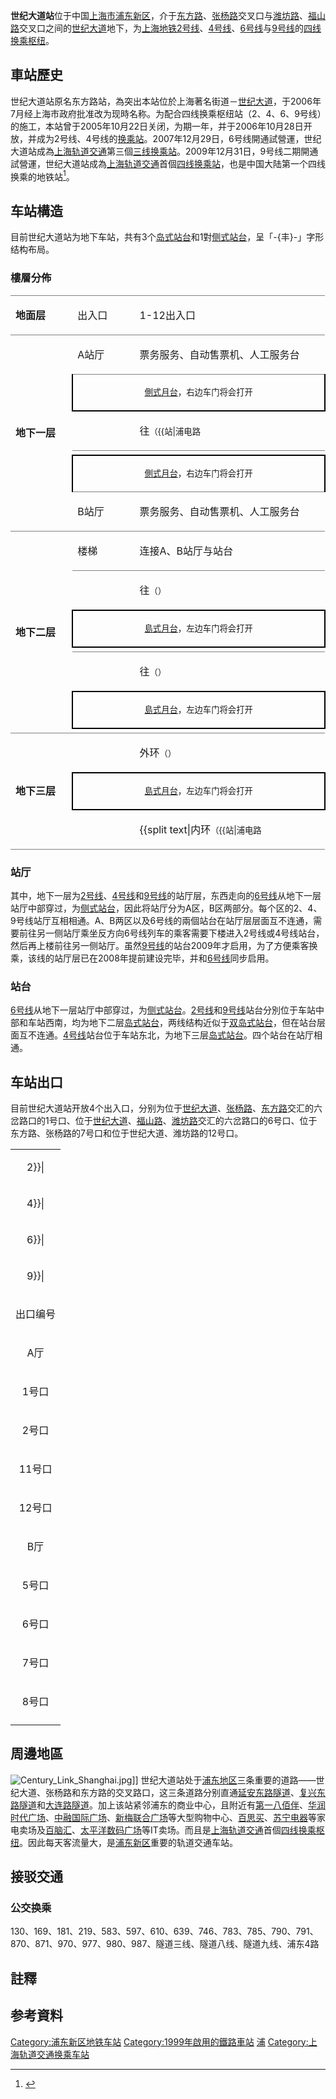 {{NoteTA |G1=Railway |G2=Transport}}
{{Infobox station
|name = 世纪大道
|eng_name = Century Avenue
|symbol_right =
|linecolour = {{上海地铁颜色|2|yes}}
|linecolour2 = {{上海地铁颜色|4|yes}}
|linecolour3 = {{上海地铁颜色|6|yes}}
|linecolour4 = {{上海地铁颜色|9|yes}}
|image = Century Avenue Station Line 4 Platform 2016.jpg
|caption = 世纪大道站4号线站台
|other_name = 
|country = {{PRC}}
|borough = [[上海市|上海市]][[浦东新区|浦东新区]][[潍坊新村街道|潍坊新村街道]]
|address = 介于[[东方路|东方路]]、[[张杨路|张杨路]]交叉口与[[潍坊路|潍坊路]]、[[福山路|福山路]]交叉口之间的[[世纪大道_(上海)|世纪大道]]地下
|coordinates = {{coord|31|13|52|N|121|31|21|E|type:railwaystation}}
|elevation = 
|owned = [[上海申通地铁集团|上海申通地铁集团]]
|operator = [[上海地铁|上海地铁]]
|lines = {{上海地铁线路名|2|SL}}<br/>{{上海地铁线路名|4|SL}}<br/>{{上海地铁线路名|6|SL}}<br/>{{上海地铁线路名|9|SL}}
|distance = 
|platform = {{上海地铁线路名|2|S}}：1個[[島式月台|島式月台]]<br/>{{上海地铁线路名|4|S}}：1個[[島式月台|島式月台]]<br/>{{上海地铁线路名|6|S}}：2个[[侧式月台|侧式月台]]<br/>{{上海地铁线路名|9|S}}：1個[[島式月台|島式月台]]
|tracks = 8条
|bus_routes = 
|bus_stands = 
|connections = 
|structure = 地下车站
|hall = 地下站厅
|depth = 
|levels = 
|interchange = 节点换乘、站厅换乘
|exits = 8个
|architect = 
|architectural_style = 
|colour = 
|type = 
|status = 运营中
|code = 
|classification = 
|website = 
|built = 
|opened = {{上海地铁线路名|2|S}}：{{Start date|1999|9|20|df=y}}<ref name="open2">{{cite web |title=上海地铁2号线试通车 |url=http://www.cnki.com.cn/Article/CJFDTotal-CSGS199906004.htm |website=知网空间 |accessdate=2021-04-05 |archive-date=2015-09-23 |archive-url=https://web.archive.org/web/20150923225133/http://www.cnki.com.cn/Article/CJFDTotal-CSGS199906004.htm }}</ref><br/>{{上海地铁线路名|4|S}}：{{Start date|2006|10|28|df=y}}<br/>{{上海地铁线路名|6|S}}：{{Start date|2007|12|29|df=y}}<ref name="open6">{{cite web |title=上海地铁6号线将试运营 粉红为车厢主题颜色 |url=http://news.qq.com/a/20071226/003868.htm |website=qq |accessdate=2021-04-05 |archiveurl=https://web.archive.org/web/20160910011416/http://news.qq.com/a/20071226/003868.htm |archivedate=2016-09-10}}</ref><br/>{{上海地铁线路名|9|S}}：{{Start date|2009|12|31|df=y}}<ref name="open9">{{cite web |title=上海轨交9号线2期11号线北段1期12月31日开通 |url=http://news.qq.com/a/20091228/002084.htm |website=qq |accessdate=2021-04-05 |archiveurl=https://web.archive.org/web/20151222141550/http://news.qq.com/a/20091228/002084.htm |archivedate=2015-12-22}}</ref>
|closed = 
|former = 
|pass_year = 
|passengers = 
|pass_system = 
|pass_rank = 
|mpassengers = 
|trains = 
|station_hours = 
|hours = 
|first = {{collapsible list
 |title = 　
 |
{{上海地铁线路名|2|S}}
:往{{上海地铁起讫站|2|L}}：5:27
:往{{上海地铁起讫站|2|R}}：6:11
{{上海地铁线路名|4|S}}
:内圈：6:03
:外圈：5:50
{{上海地铁线路名|6|S}}
:往{{上海地铁起讫站|6|L}}：5:57
:往{{上海地铁起讫站|6|R}}：6:08
{{上海地铁线路名|9|S}}
:往{{上海地铁起讫站|9|L}}：5:34
:往{{上海地铁起讫站|9|R}}：6:21
}}
|last = {{collapsible list
 |title = 　
 |
{{上海地铁线路名|2|S}}
:往{{上海地铁起讫站|2|L}}：23:19
:往{{上海地铁起讫站|2|R}}：22:13
:往{{站|广兰路}}：23:28
{{上海地铁线路名|4|S}}
:内圈：22:08
:内圈往{{站|宜山路}}：23:13
:外圈：21:55
:外圈往{{站|宜山路}}：23:00
{{上海地铁线路名|6|S}}
:往{{上海地铁起讫站|6|L}}：22:57
:往{{上海地铁起讫站|6|R}}：23:08
{{上海地铁线路名|9|S}}
:往{{上海地铁起讫站|9|L}}：22:59
:往{{上海地铁起讫站|9|R}}：23:47
}}
|adjacent = {{Adjacent stations|system=上海地铁
|line1=2|left1=东昌路|right1=上海科技馆
|line2=4|left2=浦东大道|right2=4号线浦电路
|line3=6|left3=源深体育中心|right3=6号线浦电路
|line4=9|left4=商城路|right4=杨高中路}}
|route_map = {{世紀大道站RDT}}
}}
'''世纪大道站'''位于中国[[上海市|上海市]][[浦东新区|浦东新区]]，介于[[东方路|东方路]]、[[张杨路|张杨路]]交叉口与[[潍坊路|潍坊路]]、[[福山路|福山路]]交叉口之间的[[世纪大道_(上海)|世纪大道]]地下，为[[上海地铁|上海地铁]][[上海轨道交通2号线|2号线]]、[[上海轨道交通4号线|4号线]]、[[上海轨道交通6号线|6号线]]与[[上海轨道交通9号线|9号线]]的[[換乘站|四线换乘枢纽]]。

== 車站歷史 ==
{{multiple image|align=right|direction=vertical|width=220
|image1=Century Avenue Station Line 2 Platform.jpg|caption1=安装[[月台閘門|半高屏蔽门]]前的2号线站台（2007年）
|image2=Dongfang Road Station.jpg|caption2=2005年10月至2006年10月期間，东方路站关闭並進行改建工程，目前工地已建成大型商贸综合项目[[世纪汇广场|世纪汇广场]]。
}}
世纪大道站原名东方路站，為突出本站位於上海著名街道－[[世纪大道_(上海)|世纪大道]]，于2006年7月经上海市政府批准改为现時名称。为配合四线换乘枢纽站（2、4、6、9号线）的施工，本站曾于2005年10月22日关闭，为期一年，并于2006年10月28日开放，并成为2号线、4号线的[[换乘站|换乘站]]。2007年12月29日，6号线開通試營運，世纪大道站成為[[上海轨道交通|上海轨道交通]]第三個[[換乘站|三线换乘站]]。2009年12月31日，9号线二期開通試營運，世纪大道站成為[[上海轨道交通|上海轨道交通]]首個[[換乘站|四线换乘站]]，也是中国大陆第一个四线换乘的地铁站<ref>{{Cite web |url=http://2010.qq.com/a/20091222/000002.htm |title=上海世纪大道站成国内首个4线换乘站 |accessdate=2016-10-11 |archive-date=2018-07-22 |archive-url=https://web.archive.org/web/20180722095925/http://2010.qq.com/a/20091222/000002.htm |dead-url=no }}</ref>。

== 车站構造 ==

目前世纪大道站为地下车站，共有3个[[岛式站台|岛式站台]]和1對[[侧式站台|侧式站台]]，呈「-{丰}-」字形结构布局。
===樓層分佈===
{|cellspacing=0 cellpadding=3
|style="border-top:solid 1px gray;border-bottom:solid 1px gray;" width=100|'''地面层'''
|style="border-top:solid 1px gray;border-bottom:solid 1px gray;" width=100|出入口
|style="border-top:solid 1px gray;border-bottom:solid 1px gray;" width=350|1-12出入口
|-
|style="border-bottom:solid 1px gray;" rowspan=6|'''地下一层'''
|A站厅
|票务服务、自动售票机、人工服务台
|-
|style="border-top:solid 1px gray;border-right:solid 2px black;border-left:solid 2px black;border-bottom:solid 2px black;" colspan=2|<center><small>[[側式月台|側式月台]]，右边车门将会打开</small></center>
|-
|style="border-bottom:solid 1px gray;"|{{arrow|L}}
|style="border-bottom:solid 1px gray;"|{{上海地铁线路名|6}}往{{站|东方体育中心}}<small>（{{站|浦电路||6号线}}）</small>
|-
|
|{{split text|{{上海地铁线路名|6}}往{{站|港城路}}<small>（{{站|源深体育中心}}）</small>|{{arrow|R}}}}
|-
|style="border-top:solid 2px black;border-right:solid 2px black;border-left:solid 2px black;border-bottom:solid 1px gray;" colspan=2|<center><small>[[側式月台|側式月台]]，右边车门将会打开</small></center>
|-
|style="border-bottom:solid 1px gray;"|B站厅
|style="border-bottom:solid 1px gray;"|票务服务、自动售票机、人工服务台
|-
|style="border-bottom:solid 1px gray;" rowspan=7|'''地下二层'''
|style="border-bottom:solid 1px gray;"|{{上海地铁线路名|4}}楼梯
|style="border-bottom:solid 1px gray;"|连接A、B站厅与{{上海地铁线路名|4}}站台
|-
|{{arrow|L}}
|{{上海地铁线路名|2}}往{{站|徐泾东}}<small>（{{站|东昌路}}）</small>
|-
|style="border-top:solid 2px black;border-right:solid 2px black;border-left:solid 2px black;border-bottom:solid 2px black;" colspan=3|<center><small>[[島式月台|島式月台]]，左边车门将会打开</small></center>
|-
|style="border-bottom:solid 1px gray;"|
|style="border-bottom:solid 1px gray;"|{{split text|{{上海地铁线路名|2}}往{{站|浦东国际机场}}<small>（{{站|上海科技馆}}）</small>|{{arrow|R}}}}
|-
|{{arrow|L}}
|{{上海地铁线路名|9}}往{{站|松江南站}}<small>（{{站|商城路}}）</small>
|-
|style="border-top:solid 2px black;border-right:solid 2px black;border-left:solid 2px black;border-bottom:solid 2px black;" colspan=2|<center><small>[[島式月台|島式月台]]，左边车门将会打开</small></center>
|-
|style="border-bottom:solid 1px gray;"|
|style="border-bottom:solid 1px gray;"|{{split text|{{上海地铁线路名|9}}往{{站|曹路}}<small>（{{站|杨高中路}}）</small>|{{arrow|R}}}}
|-
|style="border-bottom:solid 1px gray;" rowspan=3|'''地下三层'''
|{{arrow|L}}
|{{上海地铁线路名|4}}外环<small>（{{站|浦东大道}}）</small>
|-
|style="border-top:solid 2px black;border-right:solid 2px black;border-left:solid 2px black;border-bottom:solid 2px black;" colspan=2|<center><small>[[島式月台|島式月台]]，左边车门将会打开</small></center>
|-
|style="border-bottom:solid 1px gray;"|
|style="border-bottom:solid 1px gray;"|{{split text|{{上海地铁线路名|4}}内环<small>（{{站|浦电路||4号线}}）</small>|{{arrow|R}}}}
|}

===站厅===
其中，地下一层为[[上海轨道交通2号线|2号线]]、[[上海轨道交通4号线|4号线]]和[[上海轨道交通9号线|9号线]]的站厅层，东西走向的[[上海轨道交通6号线|6号线]]从地下一层站厅中部穿过，为[[侧式站台|侧式站台]]，因此将站厅分为A区，B区两部分。每个区的2、4、9号线站厅互相相通。A、B两区以及6号线的兩個站台在站厅层层面互不连通，需要前往另一侧站厅乘坐反方向6号线列车的乘客需要下楼进入2号线或4号线站台，然后再上楼前往另一侧站厅。虽然[[上海轨道交通9号线|9号线]]的站台2009年才启用，为了方便乘客换乘，该线的站厅层已在2008年提前建设完毕，并和[[上海轨道交通6号线|6号线]]同步启用。
{{Gallery
|File:Century Avenue Station A2.jpg|世紀大道站的站厅可供2号线、4号线、6号线和9号线乘客[[换乘站|换乘]]。圖中為2号线A区站厅。
|File:Century Avenue Station A4.jpg|4号线A区站厅
|File:201609 Concourse A of Century Avenue Station.jpg|4号线A区站厅，上方为6号线站台
|File:Century Avenue Station B2.jpg|2号线B区大堂及服務中心
|File:Century Avenue Station B4.jpg|4号线B区大堂
|File:Century Avenue Station B9.jpg|9号线大堂提前於2008年建成，圖中為9号线B区大堂
}}

===站台===
{{multiple image|align=right|direction=vertical|width=220
|image1=Century Avenue Station Line 6 Platform.jpg|caption1=6号线港城路方向站台
|image2=201609 Century Avenue L2 Platform.jpg|caption2=2号线往浦东国际机场站方向站台
|image3=Century Avenue Station Line 9 Platform.jpg|caption3=9号线站台
|image4=201609 Century Avenue L4 Platform.jpg|caption4=4号线站台
}}
[[上海轨道交通6号线|6号线]]从地下一层站厅中部穿过，为[[侧式站台|侧式站台]]。[[上海轨道交通2号线|2号线]]和[[上海轨道交通9号线|9号线]]站台分別位于车站中部和车站西南，均为地下二层[[岛式站台|岛式站台]]，两线结构近似于[[混合式站台|双岛式站台]]，但在站台层面互不连通。[[上海轨道交通4号线|4号线]]站台位于车站东北，为地下三层[[岛式站台|岛式站台]]。四个站台在站厅相通。

== 车站出口 ==
目前世纪大道站开放4个出入口，分别为位于[[世纪大道_(上海)|世纪大道]]、[[张杨路|张杨路]]、[[东方路|东方路]]交汇的六岔路口的1号口、位于[[世纪大道_(上海)|世纪大道]]、[[福山路|福山路]]、[[潍坊路|潍坊路]]交汇的六岔路口的6号口、位于东方路、张杨路的7号口和位于世纪大道、潍坊路的12号口。
{| class="wikitable"
|colspan=4 align="center" bgcolor={{上海地铁颜色|2}}|
|-
|colspan=4 align="center" bgcolor={{上海地铁颜色|4}}|
|-
|colspan=4 align="center" bgcolor={{上海地铁颜色|6}}|
|-
|colspan=4 align="center" bgcolor={{上海地铁颜色|9}}|
|-
! 出口编号 !! 建议前往目的地 !! 照片
|-
! colspan=4 | A厅
|-
|1号口 || [[世纪大道_(上海)|世纪大道]]、[[張楊路|張楊路]] || 
|-
|2号口 || 世纪大道、張楊路 || [[File:20170820世纪大道站2号口.jpg|200px]]
|-
|11号口 || 世纪大道、[[东方路|东方路]] || 
|-
|12号口{{綠底白字出口|exitsign=none|附=升}} || 世纪大道、东方路 || 
|-
! colspan=4 | B厅
|-
|5号口 || 世纪大道、[[福山路|福山路]] || 
|-
|6号口 || 世纪大道、福山路 || 
|-
|7号口{{綠底白字出口|exitsign=none|附=升}} || 世纪大道 || 
|-
|8号口 || 世纪大道 || 
|-
| bgcolor="#EEEEEE" colspan=3 |{{綠底白字出口|註=升}}
|}

== 周邊地區 ==
[[File:Century_Link_Shanghai.jpg|thumb]]]]
世纪大道站处于[[浦东新区|浦东地区]]三条重要的道路——世纪大道、张杨路和东方路的交叉路口，这三条道路分别直通[[延安东路隧道|延安东路隧道]]、[[复兴东路隧道|复兴东路隧道]]和[[大连路隧道|大连路隧道]]。加上该站紧邻浦东的商业中心，且附近有[[第一八佰伴|第一八佰伴]]、[[华润时代广场|华润时代广场]]、[[中融国际广场|中融国际广场]]、[[新梅联合广场|新梅联合广场]]等大型购物中心、[[百思买|百思买]]、[[苏宁电器|苏宁电器]]等家电卖场及[[百脑汇|百脑汇]]、[[太平洋数码广场|太平洋数码广场]]等IT卖场。而且是[[上海轨道交通|上海轨道交通]]首個[[換乘站|四线换乘枢纽]]。因此每天客流量大，是[[浦东新区|浦东新区]]重要的轨道交通车站。

==接驳交通==
=== 公交换乘 ===
130、169、181、219、583、597、610、639、746、783、785、790、791、870、871、970、977、980、987、隧道三线、隧道八线、隧道九线、浦东4路

== 註釋 ==
{{noteFoot|iger=}}

== 参考資料 ==
{{commonscat|Century Avenue Station}}
{{reflist}}

{{上海轨道交通2号线}}
{{上海轨道交通4号线}}
{{上海轨道交通6号线}}
{{上海轨道交通9号线}}

[[Category:浦东新区地铁车站|Category:浦东新区地铁车站]]
[[Category:1999年啟用的鐵路車站|Category:1999年啟用的鐵路車站]]
[[Category:以街道命名的上海軌道交通車站|浦]]
[[Category:上海轨道交通换乘车站|Category:上海轨道交通换乘车站]]